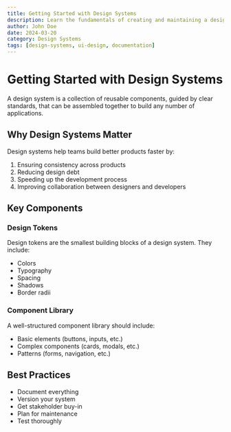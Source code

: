 ```yaml
---
title: Getting Started with Design Systems
description: Learn the fundamentals of creating and maintaining a design system
author: John Doe
date: 2024-03-20
category: Design Systems
tags: [design-systems, ui-design, documentation]
---
```


# Getting Started with Design Systems

A design system is a collection of reusable components, guided by clear standards, that can be assembled together to build any number of applications.

## Why Design Systems Matter

Design systems help teams build better products faster by:

1. Ensuring consistency across products
2. Reducing design debt
3. Speeding up the development process
4. Improving collaboration between designers and developers

## Key Components

### Design Tokens

Design tokens are the smallest building blocks of a design system. They include:

- Colors
- Typography
- Spacing
- Shadows
- Border radii

### Component Library

A well-structured component library should include:

- Basic elements (buttons, inputs, etc.)
- Complex components (cards, modals, etc.)
- Patterns (forms, navigation, etc.)

## Best Practices

- Document everything
- Version your system
- Get stakeholder buy-in
- Plan for maintenance
- Test thoroughly